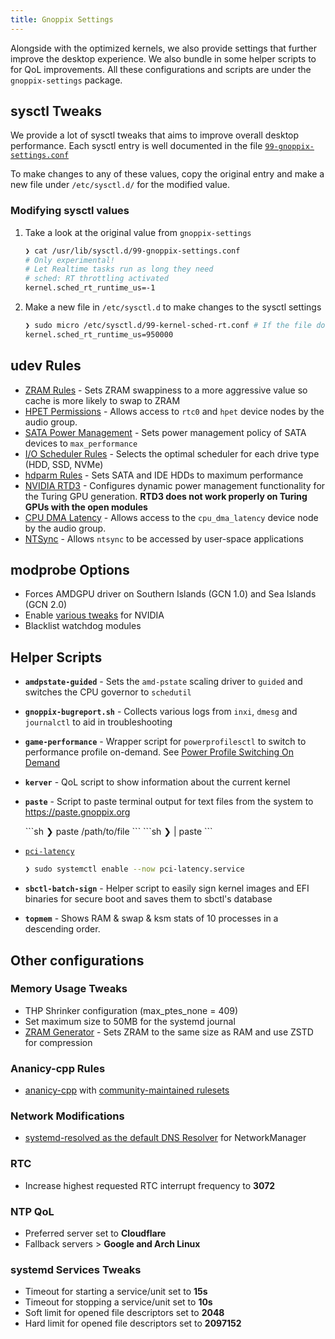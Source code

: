 ```yaml
---
title: Gnoppix Settings
---
```



Alongside with the optimized kernels, we also provide settings that further improve the desktop experience.
We also bundle in some helper scripts to for QoL improvements. All these configurations and scripts are under the `gnoppix-settings` package.

## sysctl Tweaks

We provide a lot of sysctl tweaks that aims to improve overall desktop performance. Each sysctl entry is well documented
in the file [`99-gnoppix-settings.conf`](https://github.com/gnoppix/gnoppix-settings/blob/master/usr/lib/sysctl.d/99-gnoppix-settings.conf)

To make changes to any of these values, copy the original entry and make a new file under `/etc/sysctl.d/` for the modified value.

### Modifying sysctl values

<Steps>

1. Take a look at the original value from `gnoppix-settings`

    ```sh
    ❯ cat /usr/lib/sysctl.d/99-gnoppix-settings.conf
    # Only experimental!
    # Let Realtime tasks run as long they need
    # sched: RT throttling activated
    kernel.sched_rt_runtime_us=-1
    ```

2. Make a new file in `/etc/sysctl.d` to make changes to the sysctl settings

    ```sh title="Reverting kernel.sched_rt_runtime_us= to its default value"
    ❯ sudo micro /etc/sysctl.d/99-kernel-sched-rt.conf # If the file doesn't exist, this command creates and lets you edit the file
    kernel.sched_rt_runtime_us=950000
    ```

</Steps>

## udev Rules

- [ZRAM Rules](https://github.com/gnoppix/gnoppix-settings/blob/master/usr/lib/udev/rules.d/30-zram.rules) - Sets ZRAM swappiness to a more aggressive
value so cache is more likely to swap to ZRAM
- [HPET Permissions](https://github.com/gnoppix/gnoppix-settings/blob/master/usr/lib/udev/rules.d/40-hpet-permissions.rules) - Allows access to `rtc0`
and `hpet` device nodes by the audio group.
- [SATA Power Management](https://github.com/gnoppix/gnoppix-settings/blob/master/usr/lib/udev/rules.d/50-sata.rules) - Sets power management policy of SATA devices to `max_performance`
- [I/O Scheduler Rules](https://github.com/gnoppix/gnoppix-settings/blob/master/usr/lib/udev/rules.d/60-ioschedulers.rules) - Selects the optimal scheduler for each drive type (HDD, SSD, NVMe)
- [hdparm Rules](https://github.com/gnoppix/gnoppix-settings/blob/master/usr/lib/udev/rules.d/69-hdparm.rules) - Sets SATA and IDE HDDs to maximum performance
- [NVIDIA RTD3](https://github.com/gnoppix/gnoppix-settings/blob/master/usr/lib/udev/rules.d/71-nvidia.rules) - Configures dynamic power management functionality for the Turing GPU generation. **RTD3 does not work properly on Turing GPUs with the open modules**
- [CPU DMA Latency](https://github.com/gnoppix/gnoppix-settings/blob/master/usr/lib/udev/rules.d/99-cpu-dma-latency.rules) -
Allows access to the `cpu_dma_latency` device node by the audio group.
- [NTSync](https://github.com/gnoppix/gnoppix-settings/blob/master/usr/lib/udev/rules.d/99-ntsync.rules) - Allows `ntsync` to be accessed by user-space
applications

## modprobe Options

- Forces AMDGPU driver on Southern Islands (GCN 1.0) and Sea Islands (GCN 2.0)
- Enable [various tweaks](https://github.com/gnoppix/gnoppix-settings/blob/master/usr/lib/modprobe.d/nvidia.conf) for NVIDIA
- Blacklist watchdog modules

## Helper Scripts

- **`amdpstate-guided`** - Sets the `amd-pstate` scaling driver to `guided` and switches the CPU governor to `schedutil`
- **`gnoppix-bugreport.sh`** - Collects various logs from `inxi`, `dmesg` and `journalctl` to aid in troubleshooting
- **`game-performance`** - Wrapper script for `powerprofilesctl` to switch to performance profile on-demand.
See [Power Profile Switching On Demand](/configuration/gaming#power-profile-switching-on-demand)
- **`kerver`** - QoL script to show information about the current kernel
- **`paste`** - Script to paste terminal output for text files from the system to https://paste.gnoppix.org

    <Tabs>
        <TabItem label="Uploading text files">
            ```sh
            ❯ paste /path/to/file
            ```
        </TabItem>
        <TabItem label="Uploading Terminal Output">
            ```sh
            ❯ <command> | paste
            ```
        </TabItem>
    </Tabs>
- [`pci-latency`](https://github.com/gnoppix/gnoppix-settings/blob/master/usr/bin/pci-latency)
    ```sh title="Enabling pci-latency system-wide"
    ❯ sudo systemctl enable --now pci-latency.service
    ```
- **`sbctl-batch-sign`** - Helper script to easily sign kernel images and EFI binaries for secure boot and saves them to sbctl's
database
- **`topmem`** - Shows RAM & swap & ksm stats of 10 processes in a descending order.


## Other configurations

### Memory Usage Tweaks

- THP Shrinker configuration (max_ptes_none = 409)
- Set maximum size to 50MB for the systemd journal
- [ZRAM Generator](https://github.com/gnoppix/gnoppix-settings/blob/master/usr/lib/systemd/zram-generator.conf) - Sets ZRAM to the same size as RAM and use ZSTD for compression

### Ananicy-cpp Rules

- [ananicy-cpp](https://gitlab.com/ananicy-cpp/ananicy-cpp) with [community-maintained rulesets](https://github.com/gnoppix/ananicy-rules)

### Network Modifications

- [systemd-resolved as the default DNS Resolver](https://github.com/gnoppix/gnoppix-settings/blob/master/usr/lib/NetworkManager/conf.d/dns.conf) for NetworkManager

### RTC

- Increase highest requested RTC interrupt frequency to **3072**

### NTP QoL

- Preferred server set to **Cloudflare**
- Fallback servers > **Google and Arch Linux**

### systemd Services Tweaks

- Timeout for starting a service/unit set to **15s**
- Timeout for stopping a service/unit set to **10s**
- Soft limit for opened file descriptors set to **2048**
- Hard limit for opened file descriptors set to **2097152**
